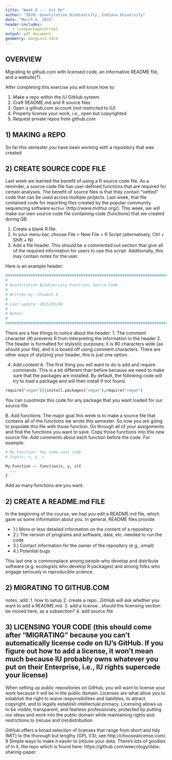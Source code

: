 ```yaml
---
title: "Week 8 --- Git On"
author: "Z620: Quantitative Biodiversity, Indiana University"
date: "March 6, 2015"
header-includes:
   - \usepackage{array}
output: pdf_document
geometry: margin=2.54cm
---
```


## OVERVIEW
Migrating to github.com with licensed code, an informative README file, and a website(?).

After completing this exercise you will know how to:

1.  Make a repo within the IU GitHub system
2.  Craft README.md and R source files
3.  Open a github.com account (not restricted to IU)
4.  Properly license your work, i.e., open but copyrighted
5.  Request private repos from github.com

## 1) MAKING a REPO
So far this semester you have been working with a repository that was created 



## 2) CREATE SOURCE CODE FILE
Last week we learned the benefit of using a R source code file. 
As a reminder, a source code file has user-defined functions that are required for certain analyses.
The benefit of source files is that they contain "vetted" code that can be used across multiple projects. 
Last week, that file contained code for importing files created by the popular community sequencing software `mothur` (http://www.mothur.org/).
This week, we will make our own source code file containing code (functions) that we created during QB.

1. Create a blank R file. 
2. In your menu bar, choose File > New File > R Script (alternatively, Ctrl + Shift + N)
3. Add a file header.
This should be a commented out section that give all of the required information for users to use this script.
Additionally, this may contain notes for the user.

Here is an example header:

```sh
################################################################################
#                                                                              #
# Quantitative Biodiversity Functions Source Code                              #
#                                                                              #
# Written by: Student X                                                        #
#                                                                              #
# Last update: 2015/03/06                                                      #
#                                                                              #
# Notes:                                                                       #  
#                                                                              #
################################################################################
```

There are a few things to notice about the header:
1. The comment character (#) prevents R from interpreting the information in the header
2. The header is formatted for stylystic purposes; it is 80 characters wide (as should your file), and it is boxed off using comment characters. 
There are other ways of stylizing your header, this is just one option.

4. Add content
A. The first thing you will want to do is add and require commands.
This is a bit different than before because we need to make sure that the packages are installed.
By default, the following code will try to load a package and will then install if not found.

```sh
require("vegan")||install.packages("vegan");require("vegan")

```
You can cusotmize this code for any package that you want loaded for our source file

B. Add functions:
The major goal this week is to make a source file that contains all of the functions we wrote this semester.
So now you are going to populate this file with those function.
Go through all of your assignments and find the functions you want to save.
Copy those functions into this new source file. 
Add comments about each function before the code.
For example:

```sh
# My_Function: has some cool code
# Inputs: x, y, z

My_Function <- function(x, y, z){
  ...
}

```

Add as many functions are you want. 

## 2) CREATE A README.md FILE
In the beginning of the course, we had you edit a README.md file, which gave us some information about you.
In general, README files provide:

* 1.) More or less detailed information on the content of a repository
* 2.) The version of programs and software, data, etc. needed to run the code
* 3.) Contact information for the owner of the repository (e.g., email)
* 4.) Potential bugs  

This last one is commonplace among people who develop and distribute software (e.g. ecologists who develop R packages) and among folks who engage seriously in reproducible science.

## 2) MIGRATING TO GITHUB.COM
notes, add:
1. how to setup
2. create a repo...GitHub will ask whether you want to add a README.md.
3. add a license...should the licensing section be moved here, as a subsection?
4. add source file


## 3) LICENSING YOUR CODE (this should come after "MIGRATING" because you can't automatically license code on IU's GitHub. If you figure out how to add a license, it won't mean much because IU probably owns whatever you put on their Enterprise, i.e., IU rights supercede your license)

When setting up public repositories on GitHub, you will want to license your work because it will be in the public domain. 
Licenses are what allow you to establish the right to waive responsibilities and liabilities, to attract copyright, and to legally establish intellectual primacy.
Licensing allows us to be visible, transparent, and fearless professionals; protected by putting our ideas and work into the public domain while maintaining rights and restrictions to (re)use and (re)distribution.

GitHub offers a broad selection of licenses that range from short and tidy (MIT) to the thorough but lengthy (GPL V3); see http://choosealicense.com/.
9 Simple ways to make it easier to (re)use your data. There's lots of goodies of in it, the repo which is found here:  https://github.com/weecology/data-sharing-paper.


